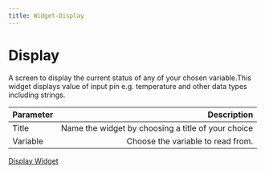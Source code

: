 ```yaml
---
title: Widget-Display
---
```

# Display

A screen to display the current status of any of your chosen variable.This widget displays value of input pin e.g. temperature and other data types including strings.

| Parameter     | Description|
| :------------ | ---------: |
| Title        |    Name the widget by choosing a title of your choice| 
| Variable     |    Choose the variable to read from.    |   

[Display Widget](/images/widgets/display.webp)

